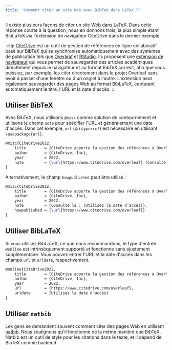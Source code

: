 ```yaml
---
title: "Comment citer un site Web avec BibTeX dans LaTeX ?"  
---
```



Il existe plusieurs façons de citer un site Web dans LaTeX. Dans cette réponse courte à la question, nous en donnons trois, la plus simple étant BibLaTeX via l'extension de navigateur CiteDrive dans le dernier exemple.

<CiteDrive />

:::tip
[CiteDrive](https://www.citedrive.com/) est un outil de gestion de références en ligne collaboratif basé sur BibTeX qui se synchronise automatiquement avec des systèmes de publication tels que [Overleaf](https://www.overleaf.com/blog/citedrive-easy-reference-management-for-overleaf) et [RStudio](https://citedrive.medium.com/bibliography-management-in-r-markdown-with-citedrive-and-rstudio-2585699dd619). Ils proposent une [extension de navigateur](https://citedrive.medium.com/the-citedrive-companion-for-overleaf-and-rstudio-d8022adb9370) qui vous permet de sauvegarder des articles académiques directement depuis le navigateur et au format BibTeX correct, afin que vous puissiez, par exemple, les citer directement dans le projet Overleaf sans avoir à passer d'une fenêtre ou d'un onglet à l'autre. L'extension peut également sauvegarder des pages Web au format BibLaTeX, capturant automatiquement le titre, l'URL et la date d'accès.
:::

## Utiliser BibTeX

Avec BibTeX, nous utilisons `@misc` comme solution de contournement et utilisons le champ `note` pour spécifier l'URL et généralement une date d'accès. Dans cet exemple, `url` (*ou `hyperref`*) est nécessaire en utilisant `\usepackage{url}`.

```latex
@misc{CiteDrive2022,
	title        = {CiteDrive apporte la gestion des références à Overleaf},
	author       = {CiteDrive, Inc},
	year         = 2022,
	note         = {\url{https://www.citedrive.com/overleaf} [Consulté le : (Utilisez la date d'accès)]}
}
```

Alternativement, le champ `howpublished` peut être utilisé :

```latex
@misc{CiteDrive2022,
	title        = {CiteDrive apporte la gestion des références à Overleaf},
	author       = {CiteDrive, Inc},
	year         = 2022,
	note         = {Consulté le : (Utilisez la date d'accès)},
	howpublished = {\url{https://www.citedrive.com/overleaf}}
}
```

## Utiliser BibLaTeX

Si vous utilisez BibLaTeX, ce que nous recommandons, le type d'entrée `@online` est intrinsèquement supporté et fonctionne sans ajustement supplémentaire. Vous pouvez entrer l'URL et la date d'accès dans les champs `url` et `urldate`, respectivement.

```latex
@online{CiteDrive2022,
	title        = {CiteDrive apporte la gestion des références à Overleaf},
	author       = {CiteDrive, Inc},
	year         = 2022,
	url          = {https://www.citedrive.com/overleaf},
	urldate      = {Utilisez la date d'accès}
}
```

## Utiliser `natbib`

Les gens se demandent souvent comment citer des pages Web en utilisant [natbib](/natbib). Nous soulignons qu'il fonctionne de la même manière que BibTeX. Natbib est un outil de style pour les citations dans le texte, et il dépend de BibTeX comme backend.
